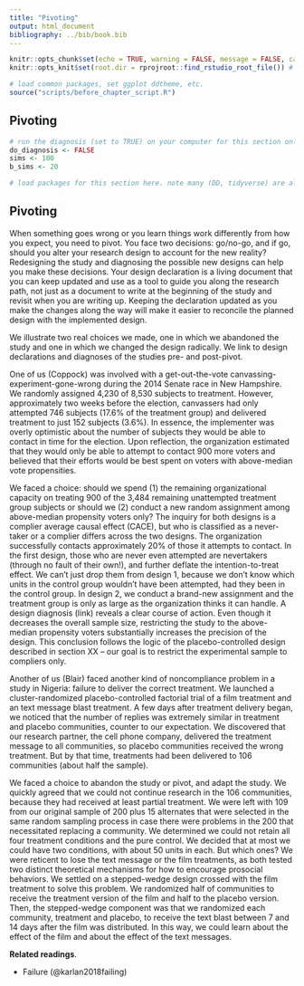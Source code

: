 ```yaml
---
title: "Pivoting"
output: html_document
bibliography: ../bib/book.bib 
---
```


<!-- note do_bookdown is set in index.rmd, so we know if you're running just this .Rmd or compiling the book-->
```r
knitr::opts_chunk$set(echo = TRUE, warning = FALSE, message = FALSE, cache = FALSE)
knitr::opts_knit$set(root.dir = rprojroot::find_rstudio_root_file()) # files are all relative to RStudio project home
```

```r
# load common packages, set ggplot ddtheme, etc.
source("scripts/before_chapter_script.R")
```

<!-- start post here, do not edit above -->

## Pivoting

<!-- make sure to rename the section title below -->

```r
# run the diagnosis (set to TRUE) on your computer for this section only before pushing to Github. no diagnosis will ever take place on github.
do_diagnosis <- FALSE
sims <- 100
b_sims <- 20
```

```r
# load packages for this section here. note many (DD, tidyverse) are already available, see scripts/package-list.R
```

## Pivoting

When something goes wrong or you learn things work differently from how you expect, you need to pivot. You face two decisions: go/no-go, and if go, should you alter your research design to account for the new reality? Redesigning the study and diagnosing the possible new designs can help you make these decisions. Your design declaration is a living document that you can keep updated and use as a tool to guide you along the research path, not just as a document to write at the beginning of the study and revisit when you are writing up. Keeping the declaration updated as you make the changes along the way will make it easier to reconcile the planned design with the implemented design.

We illustrate two real choices we made, one in which we abandoned the study and one in which we changed the design radically. We link to design declarations and diagnoses of the studies pre- and post-pivot.

One of us (Coppock) was involved with a get-out-the-vote canvassing-experiment-gone-wrong during the 2014 Senate race in New Hampshire. We randomly assigned 4,230 of 8,530 subjects to treatment. However, approximately two weeks before the election, canvassers had only attempted 746 subjects (17.6\% of the treatment group) and delivered treatment to just 152 subjects (3.6\%). In essence, the implementer was overly optimistic about the number of subjects they would be able to contact in time for the election. Upon reflection, the organization estimated that they would only be able to attempt to contact 900 more voters and believed that their efforts would be best spent on voters with above-median vote propensities.

We faced a choice: should we spend (1) the remaining organizational capacity on treating 900 of the 3,484 remaining unattempted treatment group subjects or should we (2) conduct a new random assignment among above-median propensity voters only? The inquiry for both designs is a complier average causal effect (CACE), but who is classified as a never-taker or a complier differs across the two designs. The organization successfully contacts approximately 20\% of those it attempts to contact. In the first design, those who are never even attempted are nevertakers (through no fault of their own!), and further deflate the intention-to-treat effect. We can't just drop them from design 1, because we don't know which units in the control group wouldn't have been attempted, had they been in the control group. In design 2, we conduct a brand-new assignment and the treatment group is only as large as the organization thinks it can handle. A design diagnosis (link) reveals a clear course of action. Even though it decreases the overall sample size, restricting the study to the above-median propensity voters substantially increases the precision of the design. This conclusion follows the logic of the placebo-controlled design described in section XX -- our goal is to restrict the experimental sample to compliers only. 

Another of us (Blair) faced another kind of noncompliance problem in a study in Nigeria: failure to deliver the correct treatment. We launched a cluster-randomized placebo-controlled factorial trial of a film treatment and an text message blast treatment. A few days after treatment delivery began, we noticed that the number of replies was extremely similar in treatment and placebo communities, counter to our expectation. We discovered that our research partner, the cell phone company, delivered the treatment message to all communities, so placebo communities received the wrong treatment. But by that time, treatments had been delivered to 106 communities (about half the sample). 

We faced a choice to abandon the study or pivot, and adapt the study. We quickly agreed that we could not continue research in the 106 communities, because they had received at least partial treatment. We were left with 109 from our original sample of 200 plus 15 alternates that were selected in the same random sampling process in case there were problems in the 200 that necessitated replacing a community. We determined we could not retain all four treatment conditions and the pure control. We decided that at most we could have two conditions, with about 50 units in each. But which ones? We were reticent to lose the text message or the film treatments, as both tested two distinct theoretical mechanisms for how to encourage prosocial behaviors. We settled on a stepped-wedge design crossed with the film treatment to solve this problem. We randomized half of communities to receive the treatment version of the film and half to the placebo version. Then, the stepped-wedge component was that we randomized each community, treatment and placebo, to receive the text blast between 7 and 14 days after the film was distributed. In this way, we could learn about the effect of the film and about the effect of the text messages. 



**Related readings**.

- Failure (@karlan2018failing)




<!-- outline: -->
<!-- -- use your MIDA to figure out how to implement -->
<!-- -- redesign as you go when you haven't gotten specific enough -->
<!-- -- consider the whole design -- ex ante declared, then changed -- and what *could have happened*, which may be known to you ex ante (there could or could not be attrition) or unknown (you learn during implementation that there are some kinds of units that won't comply, so you need to think not just about which ones did or did not comply but which ones *could* have). the whole process is a function of your interventions in the world (treatment or measurement), so write down the whole process and potential outcomes to understand what you can and cannot learn. -->
<!-- -- use your MIDA to help you *make* logistical choices, help it prevent you from making bad decisions and use as tool to communicate with partners and implementers about why you do or do not wnat to make different changes (or BETTER evaluate tradeoffs in those decisions) -->

<!-- idea bin: -->
<!-- -- MIDA is a roadmap for how to implement the study -->
<!-- -- when there is a part not specified, redesign to specify and diagnose again -->

<!-- -- lots of choices you make after you start, because it was not clear what decisions would have to be made ex ante: how to make these choices? (redesign and diagnose!).  -->
<!-- -- often randomization procedure will have to take into account specifities of the number of units (odd numbers), blocks with differing numbers of units, cluster of varying sizes, etc. that require revising D -->
<!-- -- unexpected constraints come in that affect D, and may require changes to D but also A. redesign. -->
<!-- -- how to make decisions about unexpected changes when things going wrong? (even if you don't have a PAP). often want to create multiple variants of the design incorporating what went wrong. common example: unexpected noncompliance or unexpectedly high rates of attrition. may want to change analysis plan, and register it, so can use redesign to develop that new plan. but also may discover diagnosands are not good enough, so may want to change data strategy midstream to mitigate these problems. -->
<!-- -- what to do when you run out of money or feasibility of sample size or other aspects of D becomes clear. redesign mountain subject to new cost constraints. -->
<!-- -- make go-no go decisions about whether to continue -->
<!-- -- how to know if your inquiry is no longer answerable -->
<!-- -- updating your PAP -->

<!-- -- assessing what you can learn based on the implementation challenges: these are potential outcomes, i.e. could be affected by treatment, so are often informative about what we can learn about the original research question -->

<!-- -- often need to convince partners to not change plans -- MIDA can be a tool for helping assess tradeoffs in learning and doing -->

<!-- -- Projects that succeed have direct researcher invovlement. Outsourcing too much of the design can lead to big troubles. -->






<!-- We tested distributing the treatment film that encouraged reporting corruption in half of communities and a placebo version with the same content but for the reporting corruption. We crossed this with sending a treatment message to half of communities and a placebo message to the other half. In addition, we had a 40-community pure control group with no treatments to assess whether there was an effect of the placebo condition.  -->

<!-- Though our hypotheses might have been wrong, this led us to investigate whether the right treatment was being delivered. It was not.   -->

<!-- We could not switch regions in Nigeria, because we produced a feature-length film in the specific region where the study took place and the text message treatment was tied to the film. Moreover, we had already developed and piloted a measurement strategy in the regional dialect of Pidgin English. The first choice, then, was whether to redraw a sample of communities from the region or to work within the subset of our sample where the treatments had not yet been rolled out. If we worked in that subset, we could no longer use our sampling design to draw conclusions about the population average effect for communities in the region. We did not randomize the order in which communities received the treatment for cost reasons: rural sample communities were far-flung and hard to reach across rivers and off-road travel. We attempted to construct model-based weights based on the process our data collection team took in ordering the communities, but we were not confident they exactly represented the process. We then could redraw a sample, which would include some communities that were treated and rely on the experimental property of balance in expectation or block on past randomization in our randomization scheme to avoid imbalances in past treatment status. However, we worried that there could be an interaction effect of the treatment with past treatment status that could introduce bias into our estimates. Given the sampling procedure we chose -- a restricted random sample that identified communities separated in distance to avoid geographic-based spillovers -- a resample would produce a high proportion of previously treated communities (see map). As a result, we chose to focus on designs within the 109 communities that had not yet been treated. -->

<!-- But what randomization procedure and which treatments within those 109?  -->

<!-- Our final decision was whether to continue. We decided that we had sufficient statistical power for the effect of the film treatment and for the effect of the text message treatment with the new design. And we decided that although we had hoped to produce estimates that directly estimated the population average effect in communities in the region, that we did not expect large heterogeneity in effects across different types of communities so the bias from focusing on the 109 communities that differ from a random sample was not a first order concern.  -->


<!-- Nollywood -->
<!-- - 215 cellphone towers randomly sampled from the universe in four states in Southeastern Nigeria; restricted sampling procedure to prevent samples with proximate towers to reduce the risk of geographic spillovers. randomization design was five conditions: two-by-two factorial treat vs placebo film X treat vs placebo SMS plus pure control with measurement cluster randomized at the tower level.  -->
<!-- - learned as data collection began that the SMS treatment had been misallocated, and the treatment SMS was sent to all conditions accidentally by our partner. over one hundred of the sampled towers were treated. 109 towers were untreated.  -->
<!-- - three dimensions of choice: continue or abandon; resample and randomize; retain or reduce number of treatments -->
<!-- - constraints: treatment was out there in many places and had been text message blasted to every subscriber of the major phone company in the area; the film was produced for this region and filmed in the region, so we could not switch areas with the film treatment. (the whole measurement strategy was region-specific too, in its choice of language and pretesting.) -->
<!-- - ultimate choice: step-wedge design for the SMS crossed with two arm trial of the film.  -->

<!-- # ```{r, eval = FALSE} -->
<!-- # design <- -->
<!-- #   declare_model(N = 744, -->
<!-- #                      U = rnorm(N), -->
<!-- #                      potential_outcomes(Y ~ 0.1 * Z + U, conditions = list( -->
<!-- #                        Z = c( -->
<!-- #                          "backups", -->
<!-- #                          "pure_control", -->
<!-- #                          "film_placebo_text_placebo", -->
<!-- #                          "film_placebo_text_treat", -->
<!-- #                          "film_treat_text_placebo", -->
<!-- #                          "film_treat_text_treat" -->
<!-- #                        ) -->
<!-- #                      ))) + -->
<!-- #   declare_inquiry(ATE = mean(Y_Z_1 - Y_Z_0)) + -->
<!-- #   declare_sampling(n = 215) + -->
<!-- #   declare_assignment(Z = complete_ra( -->
<!-- #     N, -->
<!-- #     m_each = c(15, 40, 40, 40, 40, 40), -->
<!-- #     conditions = c( -->
<!-- #       "backups", -->
<!-- #       "pure_control", -->
<!-- #       "film_placebo_text_placebo", -->
<!-- #       "film_placebo_text_treat", -->
<!-- #       "film_treat_text_placebo", -->
<!-- #       "film_treat_text_treat" -->
<!-- #     ) -->
<!-- #   ), handler = fabricate) + -->
<!-- #   declare_measurement(Y = reveal_outcomes(Y ~ Z)) + -->
<!-- #   declare_estimator(Y ~ Z, model = lm_robust) -->
<!-- #  -->
<!-- # draw_data(design) -->
<!-- #    -->
<!-- # ``` -->
<!-- #  -->
<!-- # ```{r, eval = FALSE} -->
<!-- # design <- -->
<!-- #   declare_model( -->
<!-- #     towers = add_level( -->
<!-- #       N = 744, -->
<!-- #       U_tower = rnorm(N) -->
<!-- #     ), -->
<!-- #     citizens = add_level( -->
<!-- #       N = 14, -->
<!-- #       U = rnorm(N), -->
<!-- #       potential_outcomes(Y ~ 0.1 * Z + U + U_tower) -->
<!-- #     ) -->
<!-- #   ) +  -->
<!-- #   declare_sampling(clusters = towers) +  -->
<!-- #   declare_sampling(n = 109, order_by = U_tower, handler = slice_max) +  -->
<!-- #   declare_inquiry(ATE = mean(Y_Z_1 - Y_Z_0)) +  -->
<!-- #   declare_assignment(Z_film = cluster_ra(N, clusters = towers, prob = 0.5), handler = fabricate) +  -->
<!-- #   declare_assignment(Z_sms = cluster_ra(N, clusters = towers, conditions = 7:14), handler = fabricate) +  -->
<!-- #   declare_measurement(Y = reveal_outcomes(Y ~ Z)) +  -->
<!-- #   declare_estimator(Y ~ Z, clusters = towers, model = lm_robust) -->
<!-- #  -->
<!-- # draw_data(design) -->
<!-- # ``` -->


